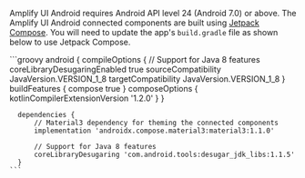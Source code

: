 
Amplify UI Android requires Android API level 24 (Android 7.0) or above. The Amplify UI Android connected components are built using [Jetpack Compose](https://developer.android.com/jetpack/compose). You will need to update the app's `build.gradle` file as shown below to use Jetpack Compose.

<ExampleCode>
    ```groovy
      android {
          compileOptions {
              // Support for Java 8 features
              coreLibraryDesugaringEnabled true
              sourceCompatibility JavaVersion.VERSION_1_8
              targetCompatibility JavaVersion.VERSION_1_8
          }
          buildFeatures {
              compose true
          }
          composeOptions {
             kotlinCompilerExtensionVersion '1.2.0'
          }
      }
      
      dependencies {
          // Material3 dependency for theming the connected components
          implementation 'androidx.compose.material3:material3:1.1.0'
                              
          // Support for Java 8 features
          coreLibraryDesugaring 'com.android.tools:desugar_jdk_libs:1.1.5'
      }
    ```
</ExampleCode>
